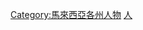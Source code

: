 {{Catnav|頁面分類|地理|国家|按國家分類|各國人物|馬來西亞人|各地馬來西亞人}}
{{Catnav|頁面分類|地理|国家|亚洲国家|马来西亚|馬來西亞人|各地馬來西亞人}}
{{Catnav|頁面分類|各種主題的頁面分類|按國家分類|各國人物|馬來西亞人|各地馬來西亞人}}
{{Catnav|頁面分類|人类社会|人物|各國人物|馬來西亞人|各地馬來西亞人}}
{{Catnav|頁面分類|人物|各國人物|馬來西亞人|各地馬來西亞人}}

{{commons category|People in Sabah}}

[[Category:馬來西亞各州人物|Category:馬來西亞各州人物]]
[[Category:沙巴|人]]